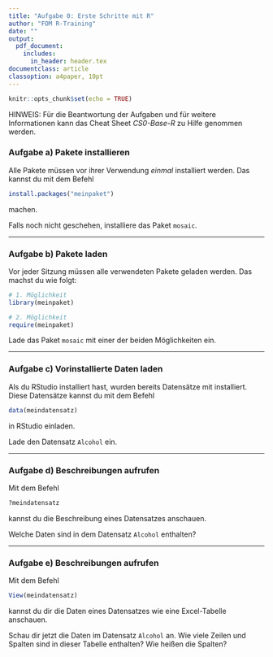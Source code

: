```yaml
---
title: "Aufgabe 0: Erste Schritte mit R"
author: "FOM R-Training"
date: ""
output:
  pdf_document:
    includes:
      in_header: header.tex
documentclass: article
classoption: a4paper, 10pt
---
```

\setstretch{1.44}

\fancyhead{}
\fancyhead[LE,RO]{\textup{\nouppercase{\leftmark}}}   

\fancyhead[LO,RE]{\textsl{\rightmark}}  

```r

knitr::opts_chunk$set(echo = TRUE)

```

HINWEIS: Für die Beantwortung der Aufgaben und für weitere Informationen kann das Cheat Sheet *CS0-Base-R* zu Hilfe genommen werden.

### Aufgabe a) Pakete installieren

Alle Pakete müssen vor ihrer Verwendung *einmal* installiert werden. Das kannst du mit dem Befehl

```r

install.packages("meinpaket")

```

machen. 

Falls noch nicht geschehen, installiere das Paket `mosaic`.

------------

### Aufgabe b) Pakete laden

Vor jeder Sitzung müssen alle verwendeten Pakete geladen werden. Das machst du wie folgt: 

```r

# 1. Möglichkeit
library(meinpaket)

# 2. Möglichkeit
require(meinpaket)

```


Lade das Paket `mosaic` mit einer der beiden Möglichkeiten ein.

------------------------

### Aufgabe c) Vorinstallierte Daten laden

Als du RStudio installiert hast, wurden bereits Datensätze mit installiert. Diese Datensätze kannst du mit dem Befehl

```r

data(meindatensatz)

```

in RStudio einladen. 

Lade den Datensatz `Alcohol` ein.

------------------------

### Aufgabe d) Beschreibungen aufrufen

Mit dem Befehl 

```r

?meindatensatz

```

kannst du die Beschreibung eines Datensatzes anschauen. 

Welche Daten sind in dem Datensatz `Alcohol` enthalten?

------------------------

### Aufgabe e) Beschreibungen aufrufen

Mit dem Befehl 

```r

View(meindatensatz)

```

kannst du dir die Daten eines Datensatzes wie eine Excel-Tabelle anschauen. 

Schau dir jetzt die Daten im Datensatz `Alcohol` an. Wie viele Zeilen und Spalten sind in dieser Tabelle enthalten? Wie heißen die Spalten? 
